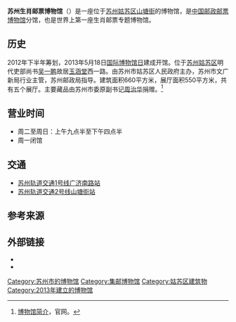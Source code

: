 {{Notability Unreferenced|time=2020-12-27T21:10:44+00:00}}
'''苏州生肖邮票博物馆'''（{{lang-en|Suzhou Shengxiao Stamp Museum of China}}）是一座位于[[苏州|苏州]][[姑苏区|姑苏区]][[山塘街|山塘街]]的博物馆，是[[中国邮政邮票博物馆|中国邮政邮票博物馆]]分馆，也是世界上第一座生肖邮票专题博物馆。

==历史==
2012年下半年筹划，2013年5月18日[[国际博物馆日|国际博物馆日]]建成开馆。位于[[苏州|苏州]][[姑苏区|姑苏区]]明代吏部尚书[[吴一鹏|吴一鹏]]故居[[玉涵堂|玉涵堂]]西一路。由苏州市姑苏区人民政府主办，苏州市文广新局行业主管，苏州邮政局指导。建筑面积660平方米，展厅面积550平方米，共有五个展厅。主要藏品由苏州市委原副书记[[周治华|周治华]]捐赠。<ref>[http://www.sz-sxsm.com/default.php?mod=c&s=ss90acf2f 博物馆简介]，官网。</ref>

==营业时间==
*周二至周日：上午九点半至下午四点半
*周一闭馆

==交通==
*[[苏州轨道交通1号线|苏州轨道交通1号线]][[广济南路站|广济南路站]]
*[[苏州轨道交通2号线|苏州轨道交通2号线]][[山塘街站|山塘街站]]

==参考来源==
{{reflist}}

==外部链接==
*{{Official website|http://www.sz-sxsm.com/}}
*{{Weibo|生肖邮票博物馆}}

{{苏州博物馆列表}}
{{Authority control}}

[[Category:苏州市的博物馆|Category:苏州市的博物馆]]
[[Category:集邮博物馆|Category:集邮博物馆]]
[[Category:姑苏区建筑物|Category:姑苏区建筑物]]
[[Category:2013年建立的博物馆|Category:2013年建立的博物馆]]